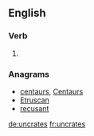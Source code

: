 ==English==

===Verb===
{{head|en}}

# {{en-third-person singular of|uncrate}}

===Anagrams===
* [[centaurs#English|centaurs]], [[Centaurs#English|Centaurs]]
* [[Etruscan#English|Etruscan]]
* [[recusant#English|recusant]]

[[de:uncrates]]
[[fr:uncrates]]
